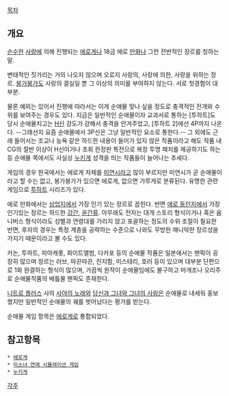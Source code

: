 {{{+1 純愛物 }}}

[[목차]]

== 개요 ==

[[순수]]한 [[사랑]]에 의해 진행되는 [[에로게]]나 18금 에로 [[만화]]나 그런 전반적인 장르를 칭하는 말. 

변태적인 짓거리는 거의 나오지 않으며 오로지 사랑의, 사랑에 의한, 사랑을 위하는 장르. [[붕가붕가]]도 사랑의 결실일 뿐 그 이상의 의미를 부여하지 않는다. 서로 첫경험이 대부분.

물론 예외는 있어서 진행에 따라서는 이게 순애물 맞나 싶을 정도로 충격적인 전개와 수위를 보여주는 경우도 있다. 지금은 일반적인 순애물이자 교과서로 통하는 [투하트]도 당시 순애물치고는 [[H신]] 강도가 강해서 충격을 안겨주었고, [투하트 2]에선 4P까지 나온다. --그래선지 요즘 순애물에서 3P신은 그냥 일반적인 요소로 통한다.-- 그 외에도 근래 들어서는 조교나 능욕 같은 하드한 내용이 들어가 있지 않은 작품이라고 해도 작품 내 CG의 절반 이상이 H신이거나 초회 한정판 특전으로 복장 투명 패치를 제공하기도 하는 등 순애물 쪽에서도 사실상 [[누키게]] 성격을 띄는 작품들이 늘어나는 추세다.

게임의 경우 한국에서는 에로게 자체를 [[미연시]]라고 많이 부르지만 미연시가 곧 순애물이라고 할 수는 없고, 붕가붕가가 있으면 에로게, 없으면 갸루게로 분류된다. 유명한 관련 게임으로 [[투하트]] 시리즈가 있다.

에로 만화에서는 [[상업지]]에서 가장 인기 있는 장르로 꼽힌다. 반면 [[에로 동인지]]에서 가장 인기있는 장르는 하드한 [[강간]], [[윤간]]류. 아무래도 전자는 대개 스토리 형식이거나 혹은 옴니버스 형식이라도 성별과 연령대를 가리지 않고 포괄하는 정도의 수위 조절이 필요한 반면, 후자의 경우는 특정 계층을 공략하는 수준으로 나와도 무방한 매니악한 장르성을 가지기 때문이라고 볼 수도 있다.

카논, 투하트, 피아캐롯, 화이트앨범, 다카포 등의 순애물 작품은 일본에서는 팬픽이 굉장히 많으며 장르는 러브, 따끈따끈, 진지함, 미스테리, 호러 등이 있으며 대부분 단편으로 1화 완결하는 형식이 많으며, 가끔씩 원작이 순애물임에도 불구하고 마개조나 오리주로 순애물작품의 배틀물 팬픽도 존재한다.

[[니트로 플러스]] 사의 [[사야의 노래]]와 [[당신과 그녀와 그녀의 사랑]]은 순애물로 내세워 홍보했지만 일반적인 순애물의 궤를 벗어났다는 평가를 받는다.

순애물 게임 항목은 [[에로게]]로 통합되었다.

== 참고항목 ==

 * [[에로게]]
 * [[미소녀 연애 시뮬레이션 게임]]
 * [[누키게]]

[[각주]]

